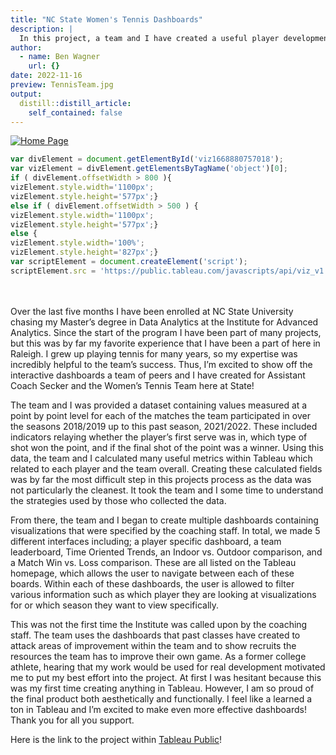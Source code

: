 ```yaml
---
title: "NC State Women's Tennis Dashboards"
description: |
  In this project, a team and I have created a useful player development tool using Tableau to help the NC State Women's Tennis team.
author:
  - name: Ben Wagner
    url: {}
date: 2022-11-16
preview: TennisTeam.jpg
output:
  distill::distill_article:
    self_contained: false
---
```


<div class='tableauPlaceholder' id='viz1668880757018' style='position: relative'>
<noscript><a href='#'>
<img alt='Home Page ' src='https:&#47;&#47;public.tableau.com&#47;static&#47;images&#47;Or&#47;OrangeTeam2NCSUTennis&#47;HomePage&#47;1_rss.png' style='border: none' />
</a>
</noscript>
<object class='tableauViz'  style='display:none;'><param name='host_url' value='https%3A%2F%2Fpublic.tableau.com%2F' /> <param name='embed_code_version' value='3' /> <param name='site_root' value='' /><param name='name' value='OrangeTeam2NCSUTennis&#47;HomePage' /><param name='tabs' value='no' /><param name='toolbar' value='yes' /><param name='static_image' value='https:&#47;&#47;public.tableau.com&#47;static&#47;images&#47;Or&#47;OrangeTeam2NCSUTennis&#47;HomePage&#47;1.png' /> <param name='animate_transition' value='yes' /><param name='display_static_image' value='yes' /><param name='display_spinner' value='yes' /><param name='display_overlay' value='yes' /><param name='display_count' value='yes' /><param name='language' value='en-US' /></object></div>                


```js
var divElement = document.getElementById('viz1668880757018');                    
var vizElement = divElement.getElementsByTagName('object')[0];                    
if ( divElement.offsetWidth > 800 ){ 
vizElement.style.width='1100px';
vizElement.style.height='577px';} 
else if ( divElement.offsetWidth > 500 ) { 
vizElement.style.width='1100px';
vizElement.style.height='577px';} 
else { 
vizElement.style.width='100%';
vizElement.style.height='827px';}                     
var scriptElement = document.createElement('script');                    
scriptElement.src = 'https://public.tableau.com/javascripts/api/viz_v1.js';                    vizElement.parentNode.insertBefore(scriptElement, vizElement);
```
<br/>
<br/>
Over the last five months I have been enrolled at NC State University chasing my Master's degree in Data Analytics at the Institute for Advanced Analytics. Since the start of the program I have been part of many projects, but this was by far my favorite experience that I have been a part of here in Raleigh. I grew up playing tennis for many years, so my expertise was incredibly helpful to the team's success. Thus, I'm excited to show off the interactive dashboards a team of peers and I have created for Assistant Coach Secker and the Women's Tennis Team here at State!

The team and I was provided a dataset containing values measured at a point by point level for each of the matches the team participated in over the seasons 2018/2019 up to this past season, 2021/2022. These included indicators relaying whether the player's first serve was in, which type of shot won the point, and if the final shot of the point was a winner. Using this data, the team and I calculated many useful metrics within Tableau which related to each player and the team overall. Creating these calculated fields was by far the most difficult step in this projects process as the data was not particularly the cleanest. It took the team and I some time to understand the strategies used by those who collected the data.

From there, the team and I began to create multiple dashboards containing visualizations that were specified by the coaching staff. In total, we made 5 different interfaces including; a player specific dashboard, a team leaderboard, Time Oriented Trends, an Indoor vs. Outdoor comparison, and a Match Win vs. Loss comparison. These are all listed on the Tableau homepage, which allows the user to navigate between each of these boards. Within each of these dashboards, the user is allowed to filter various information such as which player they are looking at visualizations for or which season they want to view specifically. 

This was not the first time the Institute was called upon by the coaching staff. The team uses the dashboards that past classes have created to attack areas of improvement within the team and to show recruits the resources the team has to improve their own game. As a former college athlete, hearing that my work would be used for real development motivated me to put my best effort into the project. At first I was hesitant because this was my first time creating anything in Tableau. However, I am so proud of the final product both aesthetically and functionally. I feel like a learned a ton in Tableau and I'm excited to make even more effective dashboards! Thank you for all you support.

Here is the link to the project within [Tableau Public](https://public.tableau.com/app/profile/ben.wagner4976/viz/OrangeTeam2NCSUTennis/HomePage)!

